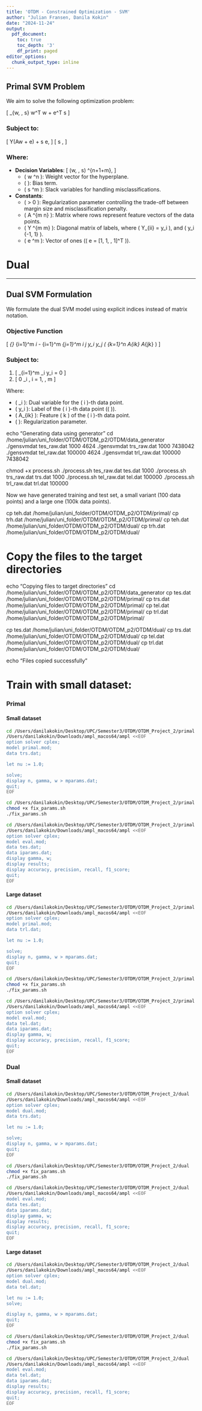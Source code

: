 ```yaml
---
title: 'OTDM - Constrained Optimization - SVM'
author: "Julian Fransen, Danila Kokin"
date: "2024-11-24"
output:
  pdf_document:
    toc: true
    toc_depth: '3'
    df_print: paged
editor_options:
  chunk_output_type: inline
---
```



## Primal SVM Problem

We aim to solve the following optimization problem:

\[
\min_{w, \gamma, s} \frac{1}{2} w^T w + \nu e^T s
\]

### Subject to:
\[
Y(Aw + \gamma e) + s \geq e,
\]
\[
s \geq 0,
\]

### Where:

- **Decision Variables**:
  \[
  (w, \gamma, s) \in \mathbb{R}^{n+1+m},
  \]
  - \( w \in \mathbb{R}^n \): Weight vector for the hyperplane.
  - \( \gamma \in \mathbb{R} \): Bias term.
  - \( s \in \mathbb{R}^m \): Slack variables for handling misclassifications.

- **Constants**:
  - \( \nu > 0 \): Regularization parameter controlling the trade-off between margin size and misclassification penalty.
  - \( A \in \mathbb{R}^{m \times n} \): Matrix where rows represent feature vectors of the data points.
  - \( Y \in \mathbb{R}^{m \times m} \): Diagonal matrix of labels, where \( Y_{ii} = y_i \), and \( y_i \in \{-1, 1\} \).
  - \( e \in \mathbb{R}^m \): Vector of ones (\( e = [1, 1, \ldots, 1]^T \)).




# Dual


---

## Dual SVM Formulation

We formulate the dual SVM model using explicit indices instead of matrix notation.

### Objective Function
\[
\max_{\lambda} \quad \sum_{i=1}^m \lambda_i - \frac{1}{2} \sum_{i=1}^m \sum_{j=1}^m \lambda_i \lambda_j y_i y_j \left( \sum_{k=1}^n A_{ik} A_{jk} \right)
\]

### Subject to:
1. \[
   \sum_{i=1}^m \lambda_i y_i = 0
   \]
2. \[
   0 \leq \lambda_i \leq \nu, \quad \forall i = 1, \dots, m
   \]

Where:

- \( \lambda_i \): Dual variable for the \( i \)-th data point.
- \( y_i \): Label of the \( i \)-th data point (\( \pm1 \)).
- \( A_{ik} \): Feature \( k \) of the \( i \)-th data point.
- \( \nu \): Regularization parameter.



echo "Generating data using generator"
cd /home/julian/uni_folder/OTDM/OTDM_p2/OTDM/data_generator
./gensvmdat tes_raw.dat 1000 4624
./gensvmdat trs_raw.dat 1000 7438042
./gensvmdat tel_raw.dat 100000 4624
./gensvmdat trl_raw.dat 100000 7438042


chmod +x process.sh
./process.sh tes_raw.dat tes.dat 1000
./process.sh trs_raw.dat trs.dat 1000
./process.sh tel_raw.dat tel.dat 100000
./process.sh trl_raw.dat trl.dat 100000



Now we have generated training and test set, a small variant (100 data points) and a large one (100k data points).


cp teh.dat /home/julian/uni_folder/OTDM/OTDM_p2/OTDM/primal/
cp trh.dat /home/julian/uni_folder/OTDM/OTDM_p2/OTDM/primal/
cp teh.dat /home/julian/uni_folder/OTDM/OTDM_p2/OTDM/dual/
cp trh.dat /home/julian/uni_folder/OTDM/OTDM_p2/OTDM/dual/

# Copy the files to the target directories
echo "Copying files to target directories"
cd /home/julian/uni_folder/OTDM/OTDM_p2/OTDM/data_generator
cp tes.dat /home/julian/uni_folder/OTDM/OTDM_p2/OTDM/primal/
cp trs.dat /home/julian/uni_folder/OTDM/OTDM_p2/OTDM/primal/
cp tel.dat /home/julian/uni_folder/OTDM/OTDM_p2/OTDM/primal/
cp trl.dat /home/julian/uni_folder/OTDM/OTDM_p2/OTDM/primal/


cp tes.dat /home/julian/uni_folder/OTDM/OTDM_p2/OTDM/dual/
cp trs.dat /home/julian/uni_folder/OTDM/OTDM_p2/OTDM/dual/
cp tel.dat /home/julian/uni_folder/OTDM/OTDM_p2/OTDM/dual/
cp trl.dat /home/julian/uni_folder/OTDM/OTDM_p2/OTDM/dual/

echo "Files copied successfully"


# Train with small dataset:

### Primal

#### Small dataset

```bash
cd /Users/danilakokin/Desktop/UPC/Semester3/OTDM/OTDM_Project_2/primal
/Users/danilakokin/Downloads/ampl_macos64/ampl <<EOF
option solver cplex;
model primal.mod;
data trs.dat;

let nu := 1.0;

solve;
display n, gamma, w > mparams.dat;
quit;
EOF
```
```bash
cd /Users/danilakokin/Desktop/UPC/Semester3/OTDM/OTDM_Project_2/primal
chmod +x fix_params.sh
./fix_params.sh
```

```bash
cd /Users/danilakokin/Desktop/UPC/Semester3/OTDM/OTDM_Project_2/primal
/Users/danilakokin/Downloads/ampl_macos64/ampl <<EOF
option solver cplex;
model eval.mod;
data tes.dat;
data iparams.dat;
display gamma, w;
display results;
display accuracy, precision, recall, f1_score;
quit;
EOF
```
#### Large dataset

```bash
cd /Users/danilakokin/Desktop/UPC/Semester3/OTDM/OTDM_Project_2/primal
/Users/danilakokin/Downloads/ampl_macos64/ampl <<EOF
option solver cplex;
model primal.mod;
data trl.dat;

let nu := 1.0;

solve;
display n, gamma, w > mparams.dat;
quit;
EOF
```

```bash
cd /Users/danilakokin/Desktop/UPC/Semester3/OTDM/OTDM_Project_2/primal
chmod +x fix_params.sh
./fix_params.sh
```

```bash
cd /Users/danilakokin/Desktop/UPC/Semester3/OTDM/OTDM_Project_2/primal
/Users/danilakokin/Downloads/ampl_macos64/ampl <<EOF
option solver cplex;
model eval.mod;
data tel.dat;
data iparams.dat;
display gamma, w;
display accuracy, precision, recall, f1_score;
quit;
EOF
```
### Dual

#### Small dataset

```bash
cd /Users/danilakokin/Desktop/UPC/Semester3/OTDM/OTDM_Project_2/dual
/Users/danilakokin/Downloads/ampl_macos64/ampl <<EOF
option solver cplex;
model dual.mod;
data trs.dat;

let nu := 1.0;

solve;
display n, gamma, w > mparams.dat;
quit;
EOF
```

```bash
cd /Users/danilakokin/Desktop/UPC/Semester3/OTDM/OTDM_Project_2/dual
chmod +x fix_params.sh
./fix_params.sh
```

```bash
cd /Users/danilakokin/Desktop/UPC/Semester3/OTDM/OTDM_Project_2/dual
/Users/danilakokin/Downloads/ampl_macos64/ampl <<EOF
model eval.mod;
data tes.dat;
data iparams.dat;
display gamma, w;
display results;
display accuracy, precision, recall, f1_score;
quit;
EOF
```
#### Large dataset

```bash
cd /Users/danilakokin/Desktop/UPC/Semester3/OTDM/OTDM_Project_2/dual
/Users/danilakokin/Downloads/ampl_macos64/ampl <<EOF
option solver cplex;
model dual.mod;
data tel.dat;

let nu := 1.0;
solve;

display n, gamma, w > mparams.dat;
quit;
EOF
```

```bash
cd /Users/danilakokin/Desktop/UPC/Semester3/OTDM/OTDM_Project_2/dual
chmod +x fix_params.sh
./fix_params.sh
```

```bash
cd /Users/danilakokin/Desktop/UPC/Semester3/OTDM/OTDM_Project_2/dual
/Users/danilakokin/Downloads/ampl_macos64/ampl <<EOF
model eval.mod;
data tel.dat;
data iparams.dat;
display results;
display accuracy, precision, recall, f1_score;
quit;
EOF
```